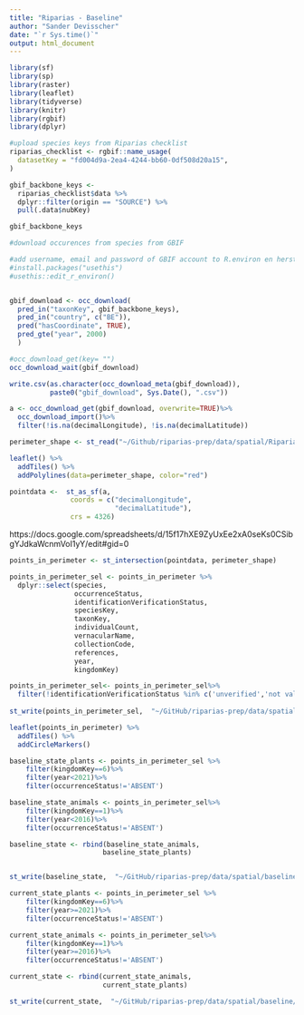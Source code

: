 ```yaml
---
title: "Riparias - Baseline"
author: "Sander Devisscher"
date: "`r Sys.time()`"
output: html_document
---
```


```r
library(sf)
library(sp)
library(raster)
library(leaflet)
library(tidyverse)
library(knitr)
library(rgbif)
library(dplyr)
```

```r
#upload species keys from Riparias checklist
riparias_checklist <- rgbif::name_usage(
  datasetKey = "fd004d9a-2ea4-4244-bb60-0df508d20a15", 
)

gbif_backbone_keys <- 
  riparias_checklist$data %>%
  dplyr::filter(origin == "SOURCE") %>%
  pull(.data$nubKey)

gbif_backbone_keys
```
```r
#download occurences from species from GBIF

#add username, email and password of GBIF account to R.environ en herstart Rstudio
#install.packages("usethis")
#usethis::edit_r_environ()


gbif_download <- occ_download(
  pred_in("taxonKey", gbif_backbone_keys),
  pred_in("country", c("BE")),
  pred("hasCoordinate", TRUE),
  pred_gte("year", 2000)
  )                              

#occ_download_get(key= "")
occ_download_wait(gbif_download)

write.csv(as.character(occ_download_meta(gbif_download)),
          paste0("gbif_download", Sys.Date(), ".csv"))

a <- occ_download_get(gbif_download, overwrite=TRUE)%>%
  occ_download_import()%>%
  filter(!is.na(decimalLongitude), !is.na(decimalLatitude)) 
```

```r
perimeter_shape <- st_read("~/Github/riparias-prep/data/spatial/Riparias_subunits/RBU_RIPARIAS_12_02_2021.geojson")
```

```r
leaflet() %>% 
  addTiles() %>% 
  addPolylines(data=perimeter_shape, color="red")
```


```r
pointdata <-  st_as_sf(a,
               coords = c("decimalLongitude",
                          "decimalLatitude"),
               crs = 4326)
```



https://docs.google.com/spreadsheets/d/15f17hXE9ZyUxEe2xA0seKs0CSibgYJdkaWcnmVoI1yY/edit#gid=0


```r
points_in_perimeter <- st_intersection(pointdata, perimeter_shape)

points_in_perimeter_sel <- points_in_perimeter %>%
  dplyr::select(species,
                occurrenceStatus,
                identificationVerificationStatus,
                speciesKey,
                taxonKey,
                individualCount,
                vernacularName,
                collectionCode,
                references,
                year,
                kingdomKey)

points_in_perimeter_sel<- points_in_perimeter_sel%>%
  filter(!identificationVerificationStatus %in% c('unverified','not validated'))
  
st_write(points_in_perimeter_sel,  "~/GitHub/riparias-prep/data/spatial/baseline/points_in_perimeter_sel.geojson")
```

```r
leaflet(points_in_perimeter) %>% 
  addTiles() %>% 
  addCircleMarkers()
```

```r
baseline_state_plants <- points_in_perimeter_sel %>%
    filter(kingdomKey==6)%>%
    filter(year<2021)%>%
    filter(occurrenceStatus!='ABSENT')

baseline_state_animals <- points_in_perimeter_sel%>%
    filter(kingdomKey==1)%>%
    filter(year<2016)%>%
    filter(occurrenceStatus!='ABSENT')

baseline_state <- rbind(baseline_state_animals,
                       baseline_state_plants)


st_write(baseline_state,  "~/GitHub/riparias-prep/data/spatial/baseline/baseline.geojson")

```
```r
current_state_plants <- points_in_perimeter_sel %>%
    filter(kingdomKey==6)%>%
    filter(year>=2021)%>%
    filter(occurrenceStatus!='ABSENT')

current_state_animals <- points_in_perimeter_sel%>%
    filter(kingdomKey==1)%>%
    filter(year>=2016)%>%
    filter(occurrenceStatus!='ABSENT')

current_state <- rbind(current_state_animals,
                       current_state_plants)

st_write(current_state,  "~/GitHub/riparias-prep/data/spatial/baseline/current_state.geojson")
```




